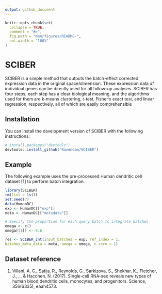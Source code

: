 ```yaml
---
output: github_document
---
```


<!-- README.md is generated from README.Rmd. Please edit that file -->

```r
knitr::opts_chunk$set(
  collapse = TRUE,
  comment = "#>",
  fig.path = "man/figures/README-",
  out.width = "100%"
)
```

# SCIBER

<!-- badges: start -->
<!-- badges: end -->

SCIBER is a simple method that outputs the batch-effect corrected expression data in the original space/dimension. These expression data of individual genes can be directly used for all follow-up analyses. SCIBER has four steps; each step has a clear biological meaning, and the algorithms used for them are k-means clustering, t-test, Fisher’s exact test, and linear regression, respectively, all of which are easily comprehensible

## Installation

You can install the development version of SCIBER with the following instructions:

``` r
# install.packages("devtools")
devtools::install_github("RavenGan/SCIBER")
```

## Example
The following example uses the pre-processed Human dendritic cell dataset [1] to perform batch integration. 

```r
library(SCIBER)
rm(list = ls())
set.seed(7)
data(HumanDC)
exp <- HumanDC[["exp"]]
meta <- HumanDC[["metadata"]]

# Specify the proportion for each query batch to integrate batches.
omega <- c()
omega[[1]] <- 0.6

res <- SCIBER_int(input_batches = exp, ref_index = 1,
batches_meta_data = meta, omega = omega, n_core = 1)

```

## Dataset reference
1. Villani, A. C., Satija, R., Reynolds, G., Sarkizova, S., Shekhar, K., Fletcher, J., ... & Hacohen, N. (2017). Single-cell RNA-seq reveals new types of human blood dendritic cells, monocytes, and progenitors. Science, 356(6335), eaah4573.

<!-- What is special about using `README.Rmd` instead of just `README.md`? You can include R chunks like so: -->

<!-- ```{r cars} -->
<!-- summary(cars) -->
<!-- ``` -->

<!-- You'll still need to render `README.Rmd` regularly, to keep `README.md` up-to-date. `devtools::build_readme()` is handy for this. You could also use GitHub Actions to re-render `README.Rmd` every time you push. An example workflow can be found here: <https://github.com/r-lib/actions/tree/v1/examples>. -->

<!-- You can also embed plots, for example: -->

<!-- ```{r pressure, echo = FALSE} -->
<!-- plot(pressure) -->
<!-- ``` -->

<!-- In that case, don't forget to commit and push the resulting figure files, so they display on GitHub and CRAN. -->
